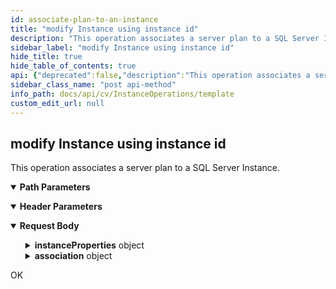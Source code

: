 ```yaml
---
id: associate-plan-to-an-instance
title: "modify Instance using instance id"
description: "This operation associates a server plan to a SQL Server Instance."
sidebar_label: "modify Instance using instance id"
hide_title: true
hide_table_of_contents: true
api: {"deprecated":false,"description":"This operation associates a server plan to a SQL Server Instance.\n","operationId":"Associate Plan to an Instance","parameters":[{"description":"","in":"header","name":"Authtoken","required":true,"schema":{"example":"{{TOKEN}}","type":"string"}},{"description":"","in":"path","name":"InstanceId","required":true,"schema":{"type":"string"}}],"tags":["Instance Operations"],"responses":{"200":{"description":"OK"}},"requestBody":{"content":{"application/json":{"schema":{"type":"object","properties":{"instanceProperties":{"type":"object","properties":{"instance":{"type":"object","properties":{"instanceId":{"type":"integer"},"applicationId":{"type":"integer"},"clientId":{"type":"integer"}}},"oracleInstance":{"type":"object","properties":{"oracleUser":{"type":"object","properties":{"userName":{"type":"string"}}},"oracleHome":{"type":"string"},"sqlConnect":{"type":"object","properties":{"userName":{"type":"string"},"password":{"type":"string"},"domainName":{"type":"string"},"confirmPassword":{"type":"string"}}},"useCatalogConnect":{"type":"boolean"},"TNSAdminPath":{"type":"string"},"blockSize":{"type":"integer"},"oracleStorageDevice":{"type":"object","properties":{"commandLineStoragePolicy":{"type":"object","properties":{"storagePolicyId":{"type":"integer"},"storagePolicyName":{"type":"string"},"flags":{"type":"object","properties":{}},"entityInfo":{"type":"object","properties":{}}}},"logBackupStoragePolicy":{"type":"object","properties":{"storagePolicyId":{"type":"integer"},"storagePolicyName":{"type":"string"},"flags":{"type":"object","properties":{}},"entityInfo":{"type":"object","properties":{}}}}}},"crossCheckTimeout":{"type":"integer"}}},"planEntity":{"type":"object","properties":{"planId":{"type":"integer"}}}}},"association":{"type":"object","properties":{"entity":{"type":"array","items":{"type":"object","properties":{"applicationId":{"type":"integer"},"clientName":{"type":"string"},"displayName":{"type":"string"},"flags":{"type":"object","properties":{}},"instanceId":{"type":"integer"},"clientId":{"type":"integer"},"instanceGUID":{"type":"string"},"entityInfo":{"type":"object","properties":{}},"instanceName":{"type":"string"},"appName":{"type":"string"}}}}}}},"x-examples":{"Example 1":{"instanceProperties":{"instance":{"instanceId":8,"applicationId":22,"clientId":6},"oracleInstance":{"oracleUser":{"userName":"oracle"},"oracleHome":"{{oracle home path}}","sqlConnect":{"userName":"sys","password":"YzJGa1lYTmtZWE5r","domainName":"klcdb","confirmPassword":"c2FkYXNkYXNk"},"useCatalogConnect":false,"TNSAdminPath":"","blockSize":1048576,"oracleStorageDevice":{"commandLineStoragePolicy":{"storagePolicyId":6,"storagePolicyName":"arplan1","flags":{},"entityInfo":{}},"logBackupStoragePolicy":{"storagePolicyId":6,"storagePolicyName":"arplan1","flags":{},"entityInfo":{}}},"crossCheckTimeout":600},"planEntity":{"planId":2}},"association":{"entity":[{"applicationId":22,"clientName":"klcent1","displayName":"klcent1","flags":{},"instanceId":8,"clientId":6,"instanceGUID":"{{Instance GUID}}","entityInfo":{},"instanceName":"klcdb","appName":"Oracle"}]}}}},"examples":{"Modify Oracle Instance":{"value":{"instanceProperties":{"instance":{"instanceId":8,"applicationId":22,"clientId":6},"oracleInstance":{"oracleUser":{"userName":"oracle"},"oracleHome":"{{oracle home path}}","sqlConnect":{"userName":"sys","password":"YzJGa1lYTmtZWE5r","domainName":"klcdb","confirmPassword":"c2FkYXNkYXNk"},"useCatalogConnect":false,"TNSAdminPath":"","blockSize":1048576,"oracleStorageDevice":{"commandLineStoragePolicy":{"storagePolicyId":6,"storagePolicyName":"arplan1","flags":{},"entityInfo":{}},"logBackupStoragePolicy":{"storagePolicyId":6,"storagePolicyName":"arplan1","flags":{},"entityInfo":{}}},"crossCheckTimeout":600},"planEntity":{"planId":2}},"association":{"entity":[{"applicationId":22,"clientName":"klcent1","displayName":"klcent1","flags":{},"instanceId":8,"clientId":6,"instanceGUID":"{{Instance GUID}}","entityInfo":{},"instanceName":"klcdb","appName":"Oracle"}]}}}}}}},"method":"post","path":"/instance/{InstanceId}","servers":[{"url":"http://{hostname}/webconsole/api","variables":{"hostname":{"default":"localhost","description":"Webconsole"}}}],"jsonRequestBodyExample":{"instanceProperties":{"instance":{"instanceId":0,"applicationId":0,"clientId":0},"oracleInstance":{"oracleUser":{"userName":"string"},"oracleHome":"string","sqlConnect":{"userName":"string","password":"string","domainName":"string","confirmPassword":"string"},"useCatalogConnect":true,"TNSAdminPath":"string","blockSize":0,"oracleStorageDevice":{"commandLineStoragePolicy":{"storagePolicyId":0,"storagePolicyName":"string","flags":{},"entityInfo":{}},"logBackupStoragePolicy":{"storagePolicyId":0,"storagePolicyName":"string","flags":{},"entityInfo":{}}},"crossCheckTimeout":0},"planEntity":{"planId":0}},"association":{"entity":[{"applicationId":0,"clientName":"string","displayName":"string","flags":{},"instanceId":0,"clientId":0,"instanceGUID":"string","entityInfo":{},"instanceName":"string","appName":"string"}]}},"info":{"title":"Template","contact":{},"version":"1.0","description":"Template"},"postman":{"name":"modify Instance using instance id","description":{"content":"This operation associates a server plan to a SQL Server Instance.\n","type":"text/plain"},"url":{"path":["instance",":InstanceId"],"host":["{{baseUrl}}"],"query":[],"variable":[{"disabled":false,"description":{"content":"(Required) ","type":"text/plain"},"type":"any","value":"","key":"InstanceId"}]},"header":[{"disabled":false,"description":{"content":"(Required) ","type":"text/plain"},"key":"Authtoken","value":""},{"key":"Content-Type","value":"application/json"}],"method":"POST","body":{"mode":"raw","raw":"\"\"","options":{"raw":{"language":"json"}}}}}
sidebar_class_name: "post api-method"
info_path: docs/api/cv/InstanceOperations/template
custom_edit_url: null
---
```



## modify Instance using instance id



This operation associates a server plan to a SQL Server Instance.


<details style={{"marginBottom":"1rem"}} data-collapsed={false} open={true}><summary style={{}}><strong>Path Parameters</strong></summary><div><ul><ParamsItem className={"paramsItem"} param={{"description":"","in":"path","name":"InstanceId","required":true,"schema":{"type":"string"}}}></ParamsItem></ul></div></details><details style={{"marginBottom":"1rem"}} data-collapsed={false} open={true}><summary style={{}}><strong>Header Parameters</strong></summary><div><ul><ParamsItem className={"paramsItem"} param={{"description":"","in":"header","name":"Authtoken","required":true,"schema":{"example":"{{TOKEN}}","type":"string"}}}></ParamsItem></ul></div></details><MimeTabs><TabItem label={"application/json"} value={"application/json-schema"}><details style={{}} data-collapsed={false} open={true}><summary style={{"textAlign":"left"}}><strong>Request Body</strong></summary><div style={{"textAlign":"left","marginLeft":"1rem"}}></div><ul style={{"marginLeft":"1rem"}}><SchemaItem collapsible={true} className={"schemaItem"}><details style={{}}><summary style={{}}><strong>instanceProperties</strong><span style={{"opacity":"0.6"}}> object</span></summary><div style={{"marginLeft":"1rem"}}><SchemaItem collapsible={true} className={"schemaItem"}><details style={{}}><summary style={{}}><strong>instance</strong><span style={{"opacity":"0.6"}}> object</span></summary><div style={{"marginLeft":"1rem"}}><SchemaItem collapsible={false} name={"instanceId"} required={false} deprecated={undefined} schemaDescription={undefined} schemaName={"integer"} qualifierMessage={undefined} defaultValue={undefined}></SchemaItem><SchemaItem collapsible={false} name={"applicationId"} required={false} deprecated={undefined} schemaDescription={undefined} schemaName={"integer"} qualifierMessage={undefined} defaultValue={undefined}></SchemaItem><SchemaItem collapsible={false} name={"clientId"} required={false} deprecated={undefined} schemaDescription={undefined} schemaName={"integer"} qualifierMessage={undefined} defaultValue={undefined}></SchemaItem></div></details></SchemaItem><SchemaItem collapsible={true} className={"schemaItem"}><details style={{}}><summary style={{}}><strong>oracleInstance</strong><span style={{"opacity":"0.6"}}> object</span></summary><div style={{"marginLeft":"1rem"}}><SchemaItem collapsible={true} className={"schemaItem"}><details style={{}}><summary style={{}}><strong>oracleUser</strong><span style={{"opacity":"0.6"}}> object</span></summary><div style={{"marginLeft":"1rem"}}><SchemaItem collapsible={false} name={"userName"} required={false} deprecated={undefined} schemaDescription={undefined} schemaName={"string"} qualifierMessage={undefined} defaultValue={undefined}></SchemaItem></div></details></SchemaItem><SchemaItem collapsible={false} name={"oracleHome"} required={false} deprecated={undefined} schemaDescription={undefined} schemaName={"string"} qualifierMessage={undefined} defaultValue={undefined}></SchemaItem><SchemaItem collapsible={true} className={"schemaItem"}><details style={{}}><summary style={{}}><strong>sqlConnect</strong><span style={{"opacity":"0.6"}}> object</span></summary><div style={{"marginLeft":"1rem"}}><SchemaItem collapsible={false} name={"userName"} required={false} deprecated={undefined} schemaDescription={undefined} schemaName={"string"} qualifierMessage={undefined} defaultValue={undefined}></SchemaItem><SchemaItem collapsible={false} name={"password"} required={false} deprecated={undefined} schemaDescription={undefined} schemaName={"string"} qualifierMessage={undefined} defaultValue={undefined}></SchemaItem><SchemaItem collapsible={false} name={"domainName"} required={false} deprecated={undefined} schemaDescription={undefined} schemaName={"string"} qualifierMessage={undefined} defaultValue={undefined}></SchemaItem><SchemaItem collapsible={false} name={"confirmPassword"} required={false} deprecated={undefined} schemaDescription={undefined} schemaName={"string"} qualifierMessage={undefined} defaultValue={undefined}></SchemaItem></div></details></SchemaItem><SchemaItem collapsible={false} name={"useCatalogConnect"} required={false} deprecated={undefined} schemaDescription={undefined} schemaName={"boolean"} qualifierMessage={undefined} defaultValue={undefined}></SchemaItem><SchemaItem collapsible={false} name={"TNSAdminPath"} required={false} deprecated={undefined} schemaDescription={undefined} schemaName={"string"} qualifierMessage={undefined} defaultValue={undefined}></SchemaItem><SchemaItem collapsible={false} name={"blockSize"} required={false} deprecated={undefined} schemaDescription={undefined} schemaName={"integer"} qualifierMessage={undefined} defaultValue={undefined}></SchemaItem><SchemaItem collapsible={true} className={"schemaItem"}><details style={{}}><summary style={{}}><strong>oracleStorageDevice</strong><span style={{"opacity":"0.6"}}> object</span></summary><div style={{"marginLeft":"1rem"}}><SchemaItem collapsible={true} className={"schemaItem"}><details style={{}}><summary style={{}}><strong>commandLineStoragePolicy</strong><span style={{"opacity":"0.6"}}> object</span></summary><div style={{"marginLeft":"1rem"}}><SchemaItem collapsible={false} name={"storagePolicyId"} required={false} deprecated={undefined} schemaDescription={undefined} schemaName={"integer"} qualifierMessage={undefined} defaultValue={undefined}></SchemaItem><SchemaItem collapsible={false} name={"storagePolicyName"} required={false} deprecated={undefined} schemaDescription={undefined} schemaName={"string"} qualifierMessage={undefined} defaultValue={undefined}></SchemaItem><SchemaItem collapsible={true} className={"schemaItem"}><details style={{}}><summary style={{}}><strong>flags</strong><span style={{"opacity":"0.6"}}> object</span></summary><div style={{"marginLeft":"1rem"}}></div></details></SchemaItem><SchemaItem collapsible={true} className={"schemaItem"}><details style={{}}><summary style={{}}><strong>entityInfo</strong><span style={{"opacity":"0.6"}}> object</span></summary><div style={{"marginLeft":"1rem"}}></div></details></SchemaItem></div></details></SchemaItem><SchemaItem collapsible={true} className={"schemaItem"}><details style={{}}><summary style={{}}><strong>logBackupStoragePolicy</strong><span style={{"opacity":"0.6"}}> object</span></summary><div style={{"marginLeft":"1rem"}}><SchemaItem collapsible={false} name={"storagePolicyId"} required={false} deprecated={undefined} schemaDescription={undefined} schemaName={"integer"} qualifierMessage={undefined} defaultValue={undefined}></SchemaItem><SchemaItem collapsible={false} name={"storagePolicyName"} required={false} deprecated={undefined} schemaDescription={undefined} schemaName={"string"} qualifierMessage={undefined} defaultValue={undefined}></SchemaItem><SchemaItem collapsible={true} className={"schemaItem"}><details style={{}}><summary style={{}}><strong>flags</strong><span style={{"opacity":"0.6"}}> object</span></summary><div style={{"marginLeft":"1rem"}}></div></details></SchemaItem><SchemaItem collapsible={true} className={"schemaItem"}><details style={{}}><summary style={{}}><strong>entityInfo</strong><span style={{"opacity":"0.6"}}> object</span></summary><div style={{"marginLeft":"1rem"}}></div></details></SchemaItem></div></details></SchemaItem></div></details></SchemaItem><SchemaItem collapsible={false} name={"crossCheckTimeout"} required={false} deprecated={undefined} schemaDescription={undefined} schemaName={"integer"} qualifierMessage={undefined} defaultValue={undefined}></SchemaItem></div></details></SchemaItem><SchemaItem collapsible={true} className={"schemaItem"}><details style={{}}><summary style={{}}><strong>planEntity</strong><span style={{"opacity":"0.6"}}> object</span></summary><div style={{"marginLeft":"1rem"}}><SchemaItem collapsible={false} name={"planId"} required={false} deprecated={undefined} schemaDescription={undefined} schemaName={"integer"} qualifierMessage={undefined} defaultValue={undefined}></SchemaItem></div></details></SchemaItem></div></details></SchemaItem><SchemaItem collapsible={true} className={"schemaItem"}><details style={{}}><summary style={{}}><strong>association</strong><span style={{"opacity":"0.6"}}> object</span></summary><div style={{"marginLeft":"1rem"}}><SchemaItem collapsible={true} className={"schemaItem"}><details style={{}}><summary style={{}}><strong>entity</strong><span style={{"opacity":"0.6"}}> object[]</span></summary><div style={{"marginLeft":"1rem"}}><SchemaItem collapsible={false} name={"applicationId"} required={false} deprecated={undefined} schemaDescription={undefined} schemaName={"integer"} qualifierMessage={undefined} defaultValue={undefined}></SchemaItem><SchemaItem collapsible={false} name={"clientName"} required={false} deprecated={undefined} schemaDescription={undefined} schemaName={"string"} qualifierMessage={undefined} defaultValue={undefined}></SchemaItem><SchemaItem collapsible={false} name={"displayName"} required={false} deprecated={undefined} schemaDescription={undefined} schemaName={"string"} qualifierMessage={undefined} defaultValue={undefined}></SchemaItem><SchemaItem collapsible={true} className={"schemaItem"}><details style={{}}><summary style={{}}><strong>flags</strong><span style={{"opacity":"0.6"}}> object</span></summary><div style={{"marginLeft":"1rem"}}></div></details></SchemaItem><SchemaItem collapsible={false} name={"instanceId"} required={false} deprecated={undefined} schemaDescription={undefined} schemaName={"integer"} qualifierMessage={undefined} defaultValue={undefined}></SchemaItem><SchemaItem collapsible={false} name={"clientId"} required={false} deprecated={undefined} schemaDescription={undefined} schemaName={"integer"} qualifierMessage={undefined} defaultValue={undefined}></SchemaItem><SchemaItem collapsible={false} name={"instanceGUID"} required={false} deprecated={undefined} schemaDescription={undefined} schemaName={"string"} qualifierMessage={undefined} defaultValue={undefined}></SchemaItem><SchemaItem collapsible={true} className={"schemaItem"}><details style={{}}><summary style={{}}><strong>entityInfo</strong><span style={{"opacity":"0.6"}}> object</span></summary><div style={{"marginLeft":"1rem"}}></div></details></SchemaItem><SchemaItem collapsible={false} name={"instanceName"} required={false} deprecated={undefined} schemaDescription={undefined} schemaName={"string"} qualifierMessage={undefined} defaultValue={undefined}></SchemaItem><SchemaItem collapsible={false} name={"appName"} required={false} deprecated={undefined} schemaDescription={undefined} schemaName={"string"} qualifierMessage={undefined} defaultValue={undefined}></SchemaItem></div></details></SchemaItem></div></details></SchemaItem></ul></details></TabItem></MimeTabs><div><ApiTabs><TabItem label={"200"} value={"200"}><div>

OK

</div><div></div></TabItem></ApiTabs></div>
      